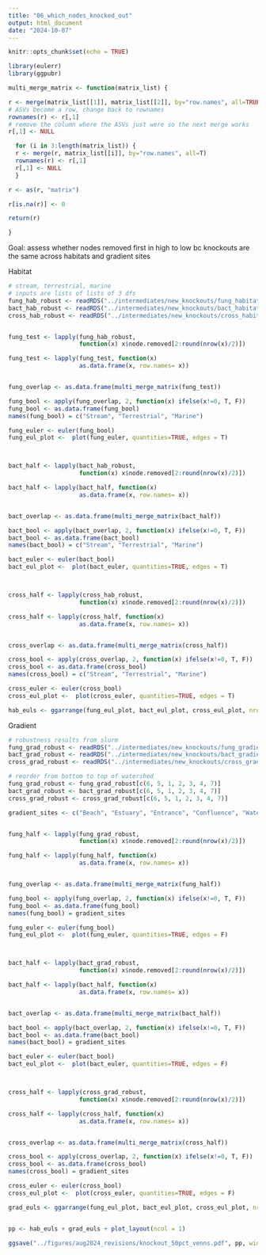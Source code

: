 ```yaml
---
title: "06_which_nodes_knocked_out"
output: html_document
date: "2024-10-07"
---
```


```r
knitr::opts_chunk$set(echo = TRUE)
```

```r
library(eulerr)
library(ggpubr)

multi_merge_matrix <- function(matrix_list) {

r <- merge(matrix_list[[1]], matrix_list[[2]], by="row.names", all=TRUE)
# ASVs become a row, change back to rownames
rownames(r) <- r[,1]
# remove the column where the ASVs just were so the next merge works
r[,1] <- NULL

  for (i in 3:length(matrix_list)) {
  r <- merge(r, matrix_list[[i]], by="row.names", all=T)
  rownames(r) <- r[,1]
  r[,1] <- NULL
  }

r <- as(r, "matrix")

r[is.na(r)] <- 0

return(r)

}
```

Goal: assess whether nodes removed first in high to low bc knockouts are the same across habitats and gradient sites

Habitat

```r
# stream, terrestrial, marine
# inputs are lists of lists of 3 dfs
fung_hab_robust <- readRDS("../intermediates/new_knockouts/fung_habitat_knockouts.rds")[[1]]
bact_hab_robust <- readRDS("../intermediates/new_knockouts/bact_habitat_knockouts.rds")[[1]]
cross_hab_robust <- readRDS("../intermediates/new_knockouts/cross_habitat_knockouts.rds")[[1]]


fung_test <- lapply(fung_hab_robust, 
                    function(x) x$node.removed[2:round(nrow(x)/2)]) 

fung_test <- lapply(fung_test, function(x)
                    as.data.frame(x, row.names= x))


fung_overlap <- as.data.frame(multi_merge_matrix(fung_test))

fung_bool <- apply(fung_overlap, 2, function(x) ifelse(x!=0, T, F))
fung_bool <- as.data.frame(fung_bool)
names(fung_bool) = c("Stream", "Terrestrial", "Marine")

fung_euler <- euler(fung_bool)
fung_eul_plot <-  plot(fung_euler, quantities=TRUE, edges = T)



bact_half <- lapply(bact_hab_robust, 
                    function(x) x$node.removed[2:round(nrow(x)/2)]) 

bact_half <- lapply(bact_half, function(x)
                    as.data.frame(x, row.names= x))


bact_overlap <- as.data.frame(multi_merge_matrix(bact_half))

bact_bool <- apply(bact_overlap, 2, function(x) ifelse(x!=0, T, F))
bact_bool <- as.data.frame(bact_bool)
names(bact_bool) = c("Stream", "Terrestrial", "Marine")

bact_euler <- euler(bact_bool)
bact_eul_plot <-  plot(bact_euler, quantities=TRUE, edges = T)



cross_half <- lapply(cross_hab_robust, 
                    function(x) x$node.removed[2:round(nrow(x)/2)]) 

cross_half <- lapply(cross_half, function(x)
                    as.data.frame(x, row.names= x))


cross_overlap <- as.data.frame(multi_merge_matrix(cross_half))

cross_bool <- apply(cross_overlap, 2, function(x) ifelse(x!=0, T, F))
cross_bool <- as.data.frame(cross_bool)
names(cross_bool) = c("Stream", "Terrestrial", "Marine")

cross_euler <- euler(cross_bool)
cross_eul_plot <-  plot(cross_euler, quantities=TRUE, edges = T)

hab_euls <- ggarrange(fung_eul_plot, bact_eul_plot, cross_eul_plot, nrow = 1)
```

Gradient

```r
# robustness results from slurm
fung_grad_robust <- readRDS("../intermediates/new_knockouts/fung_gradient_knockouts.rds")[[1]]
bact_grad_robust <- readRDS("../intermediates/new_knockouts/bact_gradient_knockouts.rds")[[1]]
cross_grad_robust <- readRDS("../intermediates/new_knockouts/cross_gradient_knockouts.rds")[[1]]

# reorder from bottom to top of watershed
fung_grad_robust <- fung_grad_robust[c(6, 5, 1, 2, 3, 4, 7)]
bact_grad_robust <- bact_grad_robust[c(6, 5, 1, 2, 3, 4, 7)]
cross_grad_robust <- cross_grad_robust[c(6, 5, 1, 2, 3, 4, 7)]

gradient_sites <- c("Beach", "Estuary", "Entrance", "Confluence", "Waterfall", "DrumRoad", "Ridge")


fung_half <- lapply(fung_grad_robust, 
                    function(x) x$node.removed[2:round(nrow(x)/2)]) 

fung_half <- lapply(fung_half, function(x)
                    as.data.frame(x, row.names= x))


fung_overlap <- as.data.frame(multi_merge_matrix(fung_half))

fung_bool <- apply(fung_overlap, 2, function(x) ifelse(x!=0, T, F))
fung_bool <- as.data.frame(fung_bool)
names(fung_bool) = gradient_sites

fung_euler <- euler(fung_bool)
fung_eul_plot <-  plot(fung_euler, quantities=TRUE, edges = F)



bact_half <- lapply(bact_grad_robust, 
                    function(x) x$node.removed[2:round(nrow(x)/2)]) 

bact_half <- lapply(bact_half, function(x)
                    as.data.frame(x, row.names= x))


bact_overlap <- as.data.frame(multi_merge_matrix(bact_half))

bact_bool <- apply(bact_overlap, 2, function(x) ifelse(x!=0, T, F))
bact_bool <- as.data.frame(bact_bool)
names(bact_bool) = gradient_sites

bact_euler <- euler(bact_bool)
bact_eul_plot <-  plot(bact_euler, quantities=TRUE, edges = F)



cross_half <- lapply(cross_grad_robust, 
                    function(x) x$node.removed[2:round(nrow(x)/2)]) 

cross_half <- lapply(cross_half, function(x)
                    as.data.frame(x, row.names= x))


cross_overlap <- as.data.frame(multi_merge_matrix(cross_half))

cross_bool <- apply(cross_overlap, 2, function(x) ifelse(x!=0, T, F))
cross_bool <- as.data.frame(cross_bool)
names(cross_bool) = gradient_sites

cross_euler <- euler(cross_bool)
cross_eul_plot <-  plot(cross_euler, quantities=TRUE, edges = F)

grad_euls <- ggarrange(fung_eul_plot, bact_eul_plot, cross_eul_plot, nrow = 1)


pp <- hab_euls + grad_euls + plot_layout(ncol = 1)

ggsave("../figures/aug2024_revisions/knockout_50pct_venns.pdf", pp, width = 12, height = 12)
```

